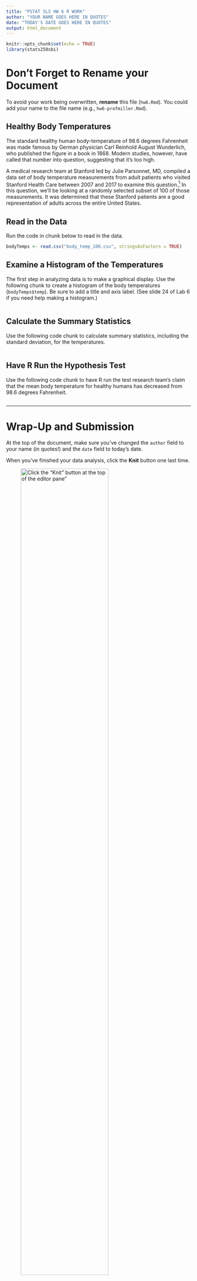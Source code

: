 ```yaml
---
title: "PSTAT 5LS HW 6 R WORK"
author: "YOUR NAME GOES HERE IN QUOTES"
date: "TODAY'S DATE GOES HERE IN QUOTES"
output: html_document
---
```


```r
knitr::opts_chunk$set(echo = TRUE)
library(stats250sbi)
```

# Don't Forget to Rename your Document

To avoid your work being overwritten, **rename** this file (`hw6.Rmd`). You could add your name to the file name (e.g., `hw6-profmiller.Rmd`).

## Healthy Body Temperatures

The standard healthy human body-temperature of 98.6 degrees Fahrenheit was made famous by German physician Carl Reinhold August Wunderlich, who published the figure in a book in 1868. Modern studies, however, have called that number into question, suggesting that it's too high.

A medical research team at Stanford led by Julie Parsonnet, MD, compiled a data set of body temperature measurements from adult patients who visited Stanford Health Care between 2007 and 2017 to examine this question.[^1] In this question, we'll be looking at a randomly selected subset of 100 of those measurements. It was determined that these Stanford patients are a good representation of adults across the entire United States.

[^1]: Myroslava Protsiv, Catherine Ley, Joanna Lankester, Trevor Hastie, Julie Parsonnet (2020) Decreasing human body temperature in the United States since the Industrial Revolution eLife 9:e49555, https://doi.org/10.7554/eLife.49555

## Read in the Data

Run the code in chunk below to read in the data.

```r
bodyTemps <- read.csv("body_temp_100.csv", stringsAsFactors = TRUE)

```

## Examine a Histogram of the Temperatures

The first step in analyzing data is to make a graphical display. Use the following chunk to create a histogram of the body temperatures (`bodyTemps$temp`). Be sure to add a title and axis label. (See slide 24 of Lab 6 if you need help making a histogram.)

```r





```

## Calculate the Summary Statistics

Use the following code chunk to calculate summary statistics, including the standard deviation, for the temperatures.

```r




```

## Have R Run the Hypothesis Test

Use the following code chunk to have R run the test research team’s claim that the mean body temperature for healthy humans has decreased from 98.6 degrees Fahrenheit.

```r



```


<hr />

# Wrap-Up and Submission

At the top of the document, make sure you've changed the `author` field to your name (in quotes!) and the `date` field to today's date.

When you've finished your data analysis, click the **Knit** button one last time.<br />

![Click the "Knit" button at the top of the editor pane"](assets/images/hw1-knit-button.png){width="75%"}


### Submission instructions

```{=html}
<!-- This is a comment and will not show up in your document. Note that the
numbering here is all 1's. This will automatically be converted to 1, 2, etc.
when you knit the document; writing all 1's makes it so you don't have to
constantly update the numbering when you move things around in editing! -->
```
1.  In the Files pane, check the box next to your `hw3.html`: </br>

![Check the box next to your `hw1.html`](assets/images/hw1_check_html.png){width="50%"}

2.  Click More → Export... </br>

![Click the More menu, then Export](assets/images/html_export.png){width="50%"}

</br>

3.  Click Download and save the file on your computer in a folder you'll remember and be able to find later. You can just call the file `hw3-yourname.html` or whatever else you'd like (as long as you remember what you called it).

![Click Download to save the file](assets/images/hw1_html_download.png){width="50%"}


